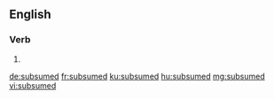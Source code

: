 ==English==

===Verb===
{{head|en|verb form}}

# {{en-past of|subsume}}

[[de:subsumed]]
[[fr:subsumed]]
[[ku:subsumed]]
[[hu:subsumed]]
[[mg:subsumed]]
[[vi:subsumed]]